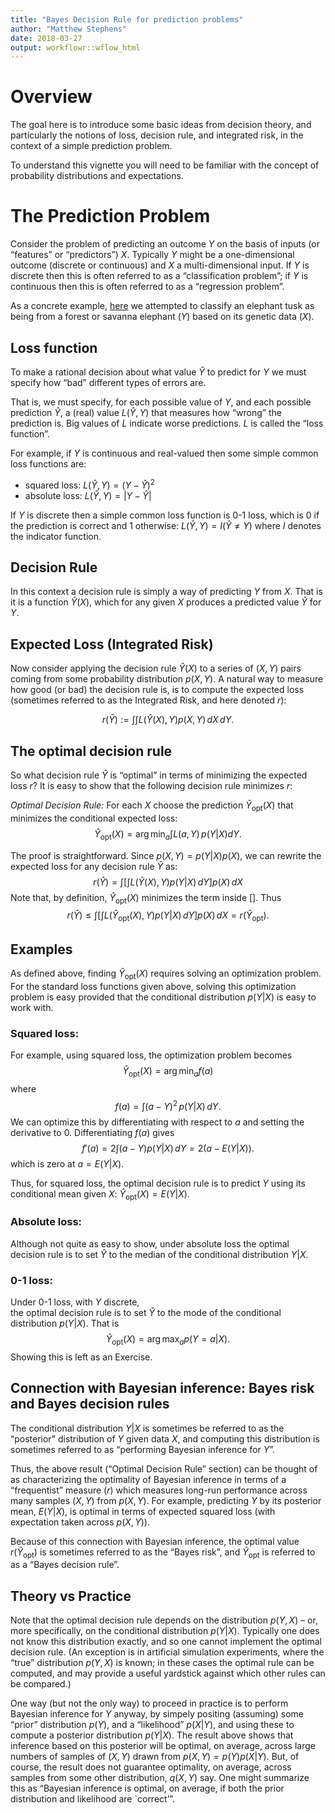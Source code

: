```yaml
---
title: "Bayes Decision Rule for prediction problems"
author: "Matthew Stephens"
date: 2018-03-27
output: workflowr::wflow_html
---
```





# Overview

The goal here is to introduce some basic ideas from decision theory,
and particularly the notions of loss, decision rule, and integrated risk, 
in the context of a simple prediction problem. 

To understand this vignette you will need to be familiar with the concept of probability distributions and expectations.

# The Prediction Problem

Consider the problem of predicting an outcome $Y$ on the basis of inputs (or "features"
or "predictors") $X$. Typically $Y$ might be a one-dimensional outcome (discrete or continuous) and $X$ a multi-dimensional input. If $Y$ is discrete then this is often referred to as a 
"classification problem"; if $Y$ is continuous then this is often referred to as a
"regression problem".

As a concrete example, [here](likelihood_ratio_simple_models.html) we attempted to classify
an elephant tusk as being from a forest or savanna elephant ($Y$) based on its genetic data ($X$).

## Loss function

To make a rational decision about what value $\hat{Y}$ to predict for $Y$
we must specify how "bad" different types of errors are.

That is, we must specify, for each possible value of $Y$, and each possible prediction $\hat{Y}$, a (real) value $L(\hat{Y},Y)$ that
measures how "wrong" the prediction is. Big values of $L$ indicate worse predictions.
$L$ is called the "loss function". 

For example, if $Y$ is continuous and real-valued then some simple common loss functions are:

- squared loss: $L(\hat{Y},Y) = (Y-\hat{Y})^2$
- absolute loss: $L(\hat{Y},Y) = |Y-\hat{Y}|$

If $Y$ is discrete then a simple common loss function is 0-1 loss, which
is 0 if the prediction is correct and 1 otherwise: $L(\hat{Y},Y) = I(\hat{Y} \neq Y)$
where $I$ denotes the indicator function.

## Decision Rule

In this context a decision rule is simply a way of predicting $Y$ from $X$. That
is it is a function $\hat{Y}(X)$, which for any given $X$ produces a predicted
value $\hat{Y}$ for $Y$.

## Expected Loss (Integrated Risk)

Now consider applying the decision rule $\hat{Y}(X)$ to a series
of $(X,Y)$ pairs coming from some probability distribution $p(X,Y)$.
A natural way to measure how good (or bad) the decision rule is, is to compute
the expected loss (sometimes referred to as the Integrated Risk, and here denoted $r$):

$$r(\hat{Y}) := \int \int L(\hat{Y}(X),Y) p(X,Y) \,dX \,dY.$$


## The optimal decision rule

So what decision rule $\hat{Y}$ is "optimal" in terms of minimizing the expected loss $r$?
It is easy to show that the following decision rule minimizes $r$:

*Optimal Decision Rule:*
For each $X$ choose the prediction $\hat{Y}_\text{opt}(X)$ that minimizes
the conditional expected loss: 
$$\hat{Y}_\text{opt}(X) = \arg \min_a \int L(a, Y) \, p(Y | X) dY.$$


The proof is straightforward.
Since $p(X,Y)= p(Y|X) p(X)$, we can rewrite the expected loss for any decision rule $\hat{Y}$ as:
$$r(\hat{Y}) = \int \biggl[ \int L(\hat{Y}(X),Y) p(Y|X) \, dY \biggr] p(X) \, dX$$
Note that, by definition, $\hat{Y}_\text{opt}(X)$ minimizes the term inside $[]$.
Thus
$$r(\hat{Y}) \leq \int \biggl[ \int L(\hat{Y}_\text{opt}(X),Y) p(Y|X) \, dY \biggr] p(X) \, dX = r(\hat{Y}_\text{opt}).$$

## Examples

As defined above, finding $\hat{Y}_\text{opt}(X)$ requires solving an optimization problem.
For the standard loss functions given above, solving this optimization problem
is easy provided that the conditional distribution $p(Y|X)$ is easy to work with.

### Squared loss:

For example, using squared loss, the optimization problem becomes
$$\hat{Y}_\text{opt}(X) = \arg \min_a f(a)$$ where
$$f(a) = \int (a-Y)^2 \, p(Y | X) \, dY.$$
We can optimize this by differentiating with respect to $a$ and setting the derivative to 0.
Differentiating $f(a)$ gives
$$f'(a) = 2 \int (a-Y) p(Y|X) \, dY = 2(a - E(Y|X)).$$
which is zero at $a=E(Y|X)$. 

Thus, for squared loss, the optimal decision rule is to predict $Y$ using
its conditional mean given $X$: $\hat{Y}_\text{opt}(X) = E(Y | X)$.


### Absolute loss:

Although not quite as easy to show, under absolute loss the
optimal decision rule is to set 
$\hat{Y}$ to the median of the conditional distribution $Y|X$.

### 0-1 loss:

Under 0-1 loss, with $Y$ discrete,  
the optimal decision rule is to set $\hat{Y}$ to the mode of the
conditional distribution $p(Y|X)$. That is 
$$\hat{Y}_\text{opt}(X) = \arg \max_a p(Y=a |X).$$
Showing this is left as an Exercise.

## Connection with Bayesian inference: Bayes risk and Bayes decision rules

The conditional distribution $Y|X$ is sometimes be referred to as the "posterior" distribution of $Y$ given data $X$, and computing this 
distribution is sometimes referred to as "performing Bayesian inference for $Y$". 

Thus, the above 
result ("Optimal Decision Rule" section) 
can be thought of as characterizing
the optimality of Bayesian inference in terms of a "frequentist" measure ($r$) which measures long-run performance across many samples $(X,Y)$ from $p(X,Y)$.
For example, 
predicting $Y$ by its posterior mean, $E(Y|X)$,
is optimal in terms of expected squared loss
(with expectation taken across $p(X,Y)$).

Because of this connection with Bayesian inference,
the optimal value $r(\hat{Y}_\text{opt})$ is sometimes referred to as the "Bayes risk", and $\hat{Y}_\text{opt}$ is referred to as a "Bayes decision rule".


## Theory vs Practice

Note that the optimal decision rule
depends on the distribution $p(Y,X)$ -- or, more specifically, on the conditional distribution $p(Y|X)$. Typically one does not know
this distribution exactly, and so one cannot
implement the optimal decision rule. (An exception
is in artificial simulation experiments, where the "true" distribution $p(Y,X)$ is known; in these
cases the optimal rule can be computed, and may provide a useful yardstick against which other rules can be compared.)

One way (but not the only way) to proceed in practice
is to perform Bayesian inference for $Y$ anyway, by simpely positing (assuming) some "prior" distribution $p(Y)$, and a "likelihood" $p(X|Y)$, and using these to compute a posterior distribution $p(Y|X)$. The result above shows that inference based on this posterior will be optimal, on average, across large numbers of samples of $(X,Y)$ drawn from $p(X,Y)= p(Y)p(X|Y)$. But, of course, the result does not
guarantee optimality, on average, across samples from some other distribution, $q(X,Y)$ say.  One might summarize this as "Bayesian inference is optimal, on average, if both the prior distribution and likelihood are `correct'".











